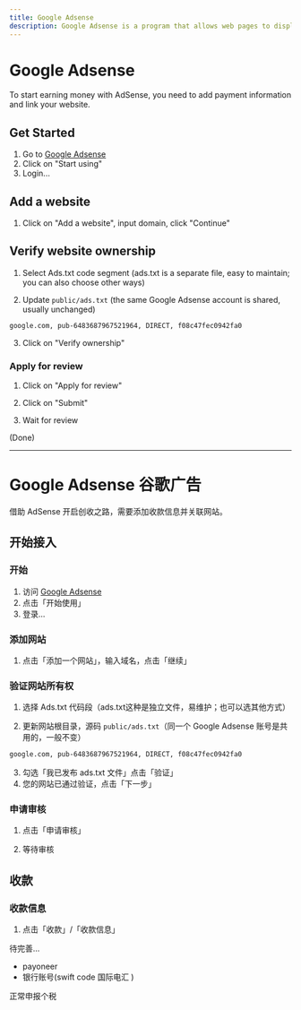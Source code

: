 ```yaml
---
title: Google Adsense
description: Google Adsense is a program that allows web pages to display ads and earn money.
---
```


# Google Adsense

To start earning money with AdSense, you need to add payment information and link your website.

## Get Started

1. Go to [Google Adsense](https://adsense.google.com/)
2. Click on "Start using"
3. Login...

## Add a website

1. Click on "Add a website", input domain, click "Continue"

## Verify website ownership

1. Select Ads.txt code segment (ads.txt is a separate file, easy to maintain; you can also choose other ways)

2. Update `public/ads.txt` (the same Google Adsense account is shared, usually unchanged)

```txt
google.com, pub-6483687967521964, DIRECT, f08c47fec0942fa0
```

3. Click on "Verify ownership"

### Apply for review

1. Click on "Apply for review"

2. Click on "Submit"

3. Wait for review

(Done)

---
# Google Adsense 谷歌广告

借助 AdSense 开启创收之路，需要添加收款信息并关联网站。

## 开始接入

### 开始

1. 访问 [Google Adsense](https://adsense.google.com/)
2. 点击「开始使用」
3. 登录...

### 添加网站

1. 点击「添加一个网站」，输入域名，点击「继续」

### 验证网站所有权

1. 选择 Ads.txt 代码段（ads.txt这种是独立文件，易维护；也可以选其他方式）

2. 更新网站根目录，源码 `public/ads.txt`（同一个 Google Adsense 账号是共用的，一般不变）

```txt
google.com, pub-6483687967521964, DIRECT, f08c47fec0942fa0
```

3. 勾选「我已发布 ads.txt 文件」点击「验证」
4. 您的网站已通过验证，点击「下一步」

### 申请审核

1. 点击「申请审核」

2. 等待审核

## 收款

### 收款信息

1. 点击「收款」/「收款信息」

待完善...


- payoneer
- 银行账号(swift code 国际电汇 )


正常申报个税